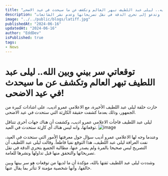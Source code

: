 ```yaml
---
title: "توقعاتي سر بيني وبين الله.. ليلى عبد اللطيف تبهر العالم وتكشف عن ما سيحدث في عيد الاضحى!"
description: "ليلى عبد اللطيف تكشف في برنامج عمرو أديب عدم صحة التوقعات المتداولة بشأن كوارث عيد الأضحى، مؤكدة أن توقعاتها سر بينها وبين الله، وتدعو إلى تحري الدقة في نقل تصريحاتها وعدم نشر الشائعات."
image: "../../public/blogs/latiff.jpg"
publishedAt: "2024-06-16"
updatedAt: "2024-06-16"
author: "EddDev"
isPublished: true
tags:
- News
---
```



# توقعاتي سر بيني وبين الله.. ليلى عبد اللطيف تبهر العالم وتكشف عن ما سيحدث في عيد الاضحى!

حازت حلقة ليلى عبد اللطيف الأخيرة، مع الاعلامي عمرو اديب، على اشادات كبيرة من الجمهور، وذلك بعدما كشفت حقيقة الکاړثة التي ستحدث في عيد الاضحى.

ليلى عبد اللطيف فاجأت الاعلامي عمرو اديب، وكشفت أن هناك جهات أخرى تتناقل توقعاتها، وانه ليس هناك أي کاړثة ستحدث في العيد. ![image](img)

وعندما وجه لها الاعلامي عمرو أديب سؤال حول معرفتها الأمور التي ستحدث في العيد، نفت العرافة ليلى عبد اللطيف، هذا التوقع نفيا قاطعاً. وقالت ليلى عبد اللطيف أن التصريح ليس صحيحا بالمرة ولم يصدر عنها، مطالبة الجميع بتحري الدقة في نقل تصريحاتها والتحقق منها قبل تداولها ونشرها للعامة.

وشددت ليلى عبد اللطيف ثقتها بالله، مؤكدة أن ما لديها من توقعات هو سر بينها وبين خالقها، وأنها شخصية مؤمنة لا تتأثر بما يقال عنها.
